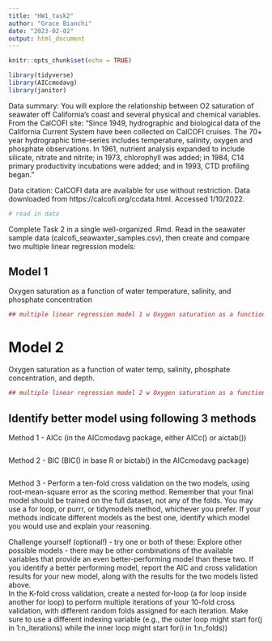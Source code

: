 ```yaml
---
title: "HW1_task2"
author: "Grace Bianchi"
date: "2023-02-02"
output: html_document
---
```


```r
knitr::opts_chunk$set(echo = TRUE)

library(tidyverse)
library(AICcmodavg)
library(janitor)
```

Data summary: You will explore the relationship between O2 saturation of seawater off California’s coast and several physical and chemical variables. From the CalCOFI site: “Since 1949, hydrographic and biological data of the California Current System have been collected on CalCOFI cruises. The 70+ year hydrographic time-series includes temperature, salinity, oxygen and phosphate observations. In 1961, nutrient analysis expanded to include silicate, nitrate and nitrite; in 1973, chlorophyll was added; in 1984, C14 primary productivity incubations were added; and in 1993, CTD profiling began.”

Data citation: CalCOFI data are available for use without restriction. Data downloaded from https://calcofi.org/ccdata.html.  Accessed 1/10/2022.


```r
# read in data

```

Complete Task 2 in a single well-organized .Rmd. Read in the seawater sample data (calcofi_seawaxter_samples.csv), then create and compare two multiple linear regression models:


## Model 1
Oxygen saturation as a function of water temperature, salinity, and phosphate concentration
```r
## multiple linear regression model 1 w Oxygen saturation as a function of water temperature, salinity, and phosphate concentration


```


# Model 2
Oxygen saturation as a function of water temp, salinity, phosphate concentration, and depth.
```r
## multiple linear regression model 2 w Oxygen saturation as a function of water temp, salinity, phosphate concentration, and depth.
```


## Identify better model using following 3 methods

Method 1 - AICc (in the AICcmodavg package, either AICc() or aictab()) 
```r

```



Method 2 - BIC (BIC() in base R  or bictab() in the AICcmodavg package) 
```r

```


Method 3 - 
Perform a ten-fold cross validation on the two models, using root-mean-square error as the scoring method. Remember that your final model should be trained on the full dataset, not any of the folds.  You may use a for loop, or purrr, or tidymodels method, whichever you prefer.
If your methods indicate different models as the best one, identify which model you would use and explain your reasoning.



Challenge yourself (optional!) - try one or both of these:
Explore other possible models - there may be other combinations of the available variables that provide an even better-performing model than these two.  If you identify a better performing model, report the AIC and cross validation results for your new model, along with the results for the two models listed above.  
In the K-fold cross validation, create a nested for-loop (a for loop inside another for loop) to perform multiple iterations of your 10-fold cross validation, with different random folds assigned for each iteration.  Make sure to use a different indexing variable (e.g., the outer loop might start for(j in 1:n_iterations) while the inner loop might start for(i in 1:n_folds))

